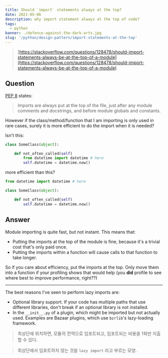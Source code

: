 ```yaml
---
title: Should `import` statements always at the top?
date: 2021-05-06
description: why import statement always at the top of code?
tags:
  - python
banner: ./defence-against-the-dark-arts.jpg
slug: '/python/design-pattern/import-statements-at-the-top'
---
```


> [https://stackoverflow.com/questions/128478/should-import-statements-always-be-at-the-top-of-a-module](https://stackoverflow.com/questions/128478/should-import-statements-always-be-at-the-top-of-a-module)

## Question

[PEP 8](http://www.python.org/dev/peps/pep-0008/) states:

> Imports are always put at the top of the file, just after any module comments and docstrings, and before module globals and constants.

However if the class/method/function that I am importing is only used in rare cases, surely it is more efficient to do the import when it is needed?

Isn't this:

```python
class SomeClass(object):

    def not_often_called(self)
        from datetime import datetime # here
        self.datetime = datetime.now()

```

more efficient than this?

```python
from datetime import datetime # here

class SomeClass(object):

    def not_often_called(self)
        self.datetime = datetime.now()

```

## Answer

Module importing is quite fast, but not instant. This means that:

- Putting the imports at the top of the module is fine, because it's a trivial cost that's only paid once.
- Putting the imports within a function will cause calls to that function to take longer.

So if you care about efficiency, put the imports at the top. Only move them into a function if your profiling shows that would help (you **did** profile to see where best to improve performance, right??)

---

The best reasons I've seen to perform lazy imports are:

- Optional library support. If your code has multiple paths that use different libraries, don't break if an optional library is not installed.
- In the `__init__.py` of a plugin, which might be imported but not actually used. Examples are Bazaar plugins, which use `bzrlib`'s lazy-loading framework.

> 최상단에 위치하면, 모듈의 전역으로 임포트되고, 임포트되는 비용을 1회만 지출할 수 있다.

> 최상단에서 임포트하지 않는 것을 `lazy import` 라고 부르는 모양.
